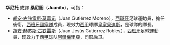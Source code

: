 '''华尼托''' 或譯 '''桑尼圖'''（'''Juanito'''），可指：

*[[胡安·古铁雷斯·莫雷诺|胡安·古铁雷斯·莫雷诺]]（Juan Gutiérrez Moreno），[[西班牙|西班牙]]足球運動員，擔任後衛，[[西班牙國家足球隊|西班牙國家隊]]成員，現效力[[西甲|西甲]]球隊[[皇家貝迪斯|皇家貝迪斯]]，是球隊的隊長。
*[[胡安·赫苏斯·古铁雷斯|胡安·赫苏斯·古铁雷斯]]（Juan Jesús Gutierrez Robles），[[西班牙|西班牙]]足球運動員，现效力于[[西甲|西甲]]球队[[阿爾梅里亞足球俱樂部|阿爾梅里亞]]，司职后卫。

{{消歧义|J|Cat=三字人名消歧义}}